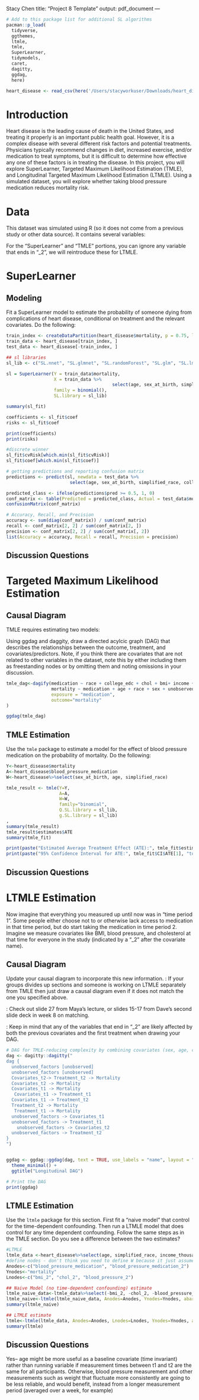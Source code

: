 Stacy Chen
title: "Project 8 Template"
output: pdf_document
---

```r
# Add to this package list for additional SL algorithms
pacman::p_load(
  tidyverse,
  ggthemes,
  ltmle,
  tmle,
  SuperLearner,
  tidymodels,
  caret,
  dagitty,
  ggdag,
  here)

heart_disease <- read_csv(here('/Users/stacyworkuser/Downloads/heart_disease_tmle.csv'))
```

# Introduction

Heart disease is the leading cause of death in the United States, and treating it properly is an important public health goal. However, it is a complex disease with several different risk factors and potential treatments. Physicians typically recommend changes in diet, increased exercise, and/or medication to treat symptoms, but it is difficult to determine how effective any one of these factors is in treating the disease. In this project, you will explore SuperLearner, Targeted Maximum Likelihood Estimation (TMLE), and Longitudinal Targeted Maximum Likelihood Estimation (LTMLE). Using a simulated dataset, you will explore whether taking blood pressure medication reduces mortality risk. 

# Data

This dataset was simulated using R (so it does not come from a previous study or other data source). It contains several variables:

\begin{itemize}
    \item \textbf{blood\_pressure\_medication}: Treatment indicator for whether the individual took blood pressure medication (0 for control, 1 for treatment)
    \item \textbf{mortality}: Outcome indicator for whether the individual passed away from complications of heart disease (0 for no, 1 for yes)
    \item \textbf{age}: Age at time 1
    \item \textbf{sex\_at\_birth}: Sex assigned at birth (0 female, 1 male)
    \item \textbf{simplified\_race}: Simplified racial category. (1: White/Caucasian, 2: Black/African American, 3: Latinx, 4: Asian American, \newline 5: Mixed Race/Other)
    \item \textbf{income\_thousands}: Household income in thousands of dollars
    \item \textbf{college\_educ}: Indicator for college education (0 for no, 1 for yes)
    \item \textbf{bmi}: Body mass index (BMI)
    \item \textbf{chol}: Cholesterol level
    \item \textbf{blood\_pressure}: Systolic blood pressure 
    \item \textbf{bmi\_2}: BMI measured at time 2
    \item \textbf{chol\_2}: Cholesterol measured at time 2
    \item \textbf{blood\_pressure\_2}: BP measured at time 2
    \item \textbf{blood\_pressure\_medication\_2}: Whether the person took treatment at time period 2 
\end{itemize}

For the "SuperLearner" and "TMLE" portions, you can ignore any variable that ends in "\_2", we will reintroduce these for LTMLE.

# SuperLearner

## Modeling

Fit a SuperLearner model to estimate the probability of someone dying from complications of heart disease, conditional on treatment and the relevant covariates. Do the following:

\begin{enumerate}
    \item Choose a library of at least 5 machine learning algorithms to evaluate. \textbf{Note}: We did not cover how to hyperparameter tune constituent algorithms within SuperLearner in lab, but you are free to do so if you like (though not required to for this exercise). 
    \item Split your data into train and test sets.
    \item Train SuperLearner
    \item Report the risk and coefficient associated with each model, and the performance of the discrete winner and SuperLearner ensemble
    \item Create a confusion matrix and report your overall accuracy, recall, and precision
\end{enumerate}

```r
train_index <- createDataPartition(heart_disease$mortality, p = 0.75, list = FALSE) #mortality outcome variable 
train_data <- heart_disease[train_index, ]
test_data <- heart_disease[-train_index, ]

## sl libraries
sl_lib <- c("SL.nnet", "SL.glmnet", "SL.randomForest", "SL.glm", "SL.lm")

sl = SuperLearner(Y = train_data$mortality,
                  X = train_data %>%
										select(age, sex_at_birth, simplified_race, college_educ, income_thousands, blood_pressure, chol, blood_pressure_medication, bmi),
                  family = binomial(),
                  SL.library = sl_lib)
```

```r
summary(sl_fit)

coefficients <- sl_fit$coef
risks <- sl_fit$coef

print(coefficients)
print(risks)

#discrete winner
sl_fit$cvRisk[which.min(sl_fit$cvRisk)]
sl_fit$coef[which.min(sl_fit$coef)]

```

```r
# getting predictions and reporting confusion matrix
predictions <- predict(sl, newdata = test_data %>% 
                        select(age, sex_at_birth, simplified_race, college_educ, income_thousands, blood_pressure, chol, blood_pressure_medication, bmi), type = "response")

predicted_class <- ifelse(predictions$pred >= 0.5, 1, 0)
conf_matrix <- table(Predicted = predicted_class, Actual = test_data$mortality)
confusionMatrix(conf_matrix)

# Accuracy, Recall, and Precision
accuracy <- sum(diag(conf_matrix)) / sum(conf_matrix)
recall <- conf_matrix[2, 2] / sum(conf_matrix[2, ])
precision <- conf_matrix[2, 2] / sum(conf_matrix[, 2])
list(Accuracy = accuracy, Recall = recall, Precision = precision)
```

## Discussion Questions

\begin{enumerate}
    \item Why should we, in general, prefer the SuperLearner ensemble to the discrete winner in cross-validation? Or in other words, what is the advantage of "blending" algorithms together and giving them each weights, rather than just using the single best algorithm (with best being defined as minimizing risk)?
    
*Answer: With multiple algorithms, each one can take better advantage of strengths of the algorithm to improve prediction. It can also be more robust to new data and generalize better to data with different distribution instead of overfitting. It also helps mitigate the impact of outliers in data and reduces variance and bias. 
\end{enumerate}

# Targeted Maximum Likelihood Estimation

## Causal Diagram

TMLE requires estimating two models:

\begin{enumerate}
    \item The outcome model, or the relationship between the outcome and the treatment/predictors, $P(Y|(A,W)$.
    \item The propensity score model, or the relationship between assignment to treatment and predictors $P(A|W)$
\end{enumerate}

Using ggdag and daggity, draw a directed acylcic graph (DAG) that describes the relationships between the outcome, treatment, and covariates/predictors. Note, if you think there are covariates that are not related to other variables in the dataset, note this by either including them as freestanding nodes or by omitting them and noting omissions in your discussion.

```r
tmle_dag<-dagify(medication ~ race + college_edc + chol + bmi+ income + blood_pressure + unobserved_factors, 
                 mortality ~ medication + age + race + sex + unobserved_factors, 
                 exposure = "medication",
                 outcome="mortality"
)

ggdag(tmle_dag)
```

## TMLE Estimation

Use the `tmle` package to estimate a model for the effect of blood pressure medication on the probability of mortality. Do the following:
```r
Y<-heart_disease$mortality
A<-heart_disease$blood_pressure_medication
W<-heart_disease%>%select(sex_at_birth, age, simplified_race)

tmle_result <- tmle(Y=Y,
                    A=A,
                    W=W,
                    family="binomial",
                    Q.SL.library = sl_lib,
                    g.SL.library = sl_lib)
,
summary(tmle_result)
tmle_result$estimates$ATE
summary(tmle_fit)

print(paste("Estimated Average Treatment Effect (ATE):", tmle_fit$estimates$ATE))
print(paste("95% Confidence Interval for ATE:", tmle_fit$CI$ATE[1], "to", tmle_fit$CI$ATE[2]))

```

\begin{enumerate}
    \item Use the same SuperLearner library you defined earlier
    \item Use the same outcome model and propensity score model that you specified in the DAG above. If in your DAG you concluded that it is not possible to make a causal inference from this dataset, specify a simpler model and note your assumptions for this step.
    \item Report the average treatment effect and any other relevant statistics
\end{enumerate}

## Discussion Questions

\begin{enumerate}
    \item What is a "double robust" estimator? Why does it provide a guarantee of consistency if either the outcome model or propensity score model is correctly specified? Or in other words, why does mispecifying one of the models not break the analysis? \textbf{Hint}: When answering this question, think about how your introductory statistics courses emphasized using theory to determine the correct outcome model, and in this course how we explored the benefits of matching.
    Answer: A doubly robust estimator combines two models to estimate a target parameter. They're consistent even when the outcome model is misspecified. It is able to do this because the estimator can leverage different both outcome and propoensity score estimation approaches and upweight outputs of the correctly specified approach. 

\end{enumerate}

# LTMLE Estimation

Now imagine that everything you measured up until now was in "time period 1". Some people either choose not to or otherwise lack access to medication in that time period, but do start taking the medication in time period 2. Imagine we measure covariates like BMI, blood pressure, and cholesterol at that time for everyone in the study (indicated by a "_2" after the covariate name). 


## Causal Diagram

Update your causal diagram to incorporate this new information. \textbf{Note}: If your groups divides up sections and someone is working on LTMLE separately from TMLE then just draw a causal diagram even if it does not match the one you specified above.

\textbf{Hint}: Check out slide 27 from Maya's lecture, or slides 15-17 from Dave's second slide deck in week 8 on matching.

\textbf{Hint}: Keep in mind that any of the variables that end in "\_2" are likely affected by both the previous covariates and the first treatment when drawing your DAG.


```r
# DAG for TMLE-reducing complexity by combining covariates (sex, age, college education, income, etc)
dag <- dagitty::dagitty("
dag {
  unobserved_factors [unobserved]  
  unobserved_factors [unobserved]  
  Covariates_t2-> Treatment_t2 -> Mortality      
  Covariates_t2 -> Mortality         
  Covariates_t1 -> Mortality
   Covariates_t1 -> Treatment_t1
  Covariates_t1 -> Treatment_t2
  Treatment_t2 -> Mortality 
   Treatment_t1 -> Mortality
  unobserved_factors -> Covariates_t1
  unobserved_factors -> Treatment_t1
    unobserved_factors -> Covariates_t2
  unobserved_factors -> Treatment_t2
}
")


ggdag <- ggdag::ggdag(dag, text = TRUE, use_labels = "name", layout = "circle") +
  theme_minimal() +
  ggtitle("Longitudinal DAG")

# Print the DAG
print(ggdag)

```

## LTMLE Estimation

Use the `ltmle` package for this section. First fit a "naive model" that \textbf{does not} control for the time-dependent confounding. Then run a LTMLE model that does control for any time dependent confounding. Follow the same steps as in the TMLE section. Do you see a difference between the two estimates?

```r
#LTMLE 
ltmle_data <-heart_disease%>%select(age, simplified_race, income_thousands, sex_at_birth, chol, bmi, blood_pressure, blood_pressure_medication, bmi_2, chol_2, blood_pressure_2, blood_pressure_medication_2, mortality)
#define nodes - don't think you need to define W because it just assumes whatever is to the left of A1 is W
Anodes<-c("blood_pressure_medication", "blood_pressure_medication_2")
Ynodes<-"mortality"
Lnodes<-c("bmi_2", "chol_2", "blood_pressure_2")

## Naive Model (no time-dependent confounding) estimate
ltmle_naive_data<-ltmle_data%>%select(-bmi_2, -chol_2, -blood_pressure_2)
ltmle_naive<-ltmle(ltmle_naive_data, Anodes=Anodes, Ynodes=Ynodes, abar=c(1, 1), SL.library=sl_lib)
summary(ltmle_naive)

## LTMLE estimate
ltmle<-ltmle(ltmle_data, Anodes=Anodes, Lnodes=Lnodes, Ynodes=Ynodes, abar=c(1, 1), SL.library = sl_lib)
summary(ltmle)
```


## Discussion Questions

\begin{enumerate}
    \item What sorts of time-dependent confounding should we be especially worried about? For instance, would we be concerned about a running variable for age the same way we might be concerned about blood pressure measured at two different times?
\end{enumerate} Yes-- age might be more useful as a baseline covariate (time invariant) rather than running variable if measurement times between t1 and t2 are the same for all participants. Otherwise, blood pressure measurement and other measurements such as weight that fluctuate more consistently are going to be less reliable, and would benefit, instead from a longer measurement period (averaged over a week, for example)

